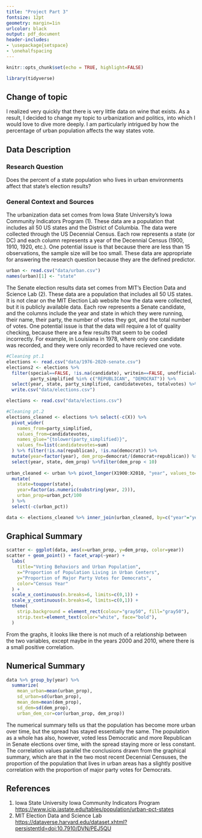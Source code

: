 ```yaml
---
title: "Project Part 3" 
fontsize: 12pt
geometry: margin=1in
urlcolor: black
output: pdf_document
header-includes:
- \usepackage{setspace}
- \onehalfspacing
---
```


```r
knitr::opts_chunk$set(echo = TRUE, highlight=FALSE)
```

```r
library(tidyverse)
```

## Change of topic
I realized very quickly that there is very little data on wine that exists. As a result, I decided to change my topic to urbanization and politics, into which I would love to dive more deeply. I am particularly intrigued by how the percentage of urban population affects the way states vote.

\newpage
## Data Description
### Research Question
Does the percent of a state population who lives in urban environments affect that state's election results?

### General Context and Sources
The urbanization data set comes from Iowa State University's Iowa Community Indicators Program (1). These data are a population that includes all 50 US states and the District of Columbia. The data were collected through the US Decennial Census. Each row represents a state (or DC) and each column represents a year of the Decennial Census (1900, 1910, 1920, etc.). One potential issue is that because there are less than 15 observations, the sample size will be too small. These data are appropriate for answering the research question because they are the defined predictor.

```r
urban <- read.csv("data/urban.csv")
names(urban)[1] <- "state"
```

The Senate election results data set comes from MIT's Election Data and Science Lab (2). These data are a population that includes all 50 US states. It is not clear on the MIT Election Lab website how the data were collected, but it is publicly available data. Each row represents a Senate candidate, and the columns include the year and state in which they were running, their name, their party, the number of votes they got, and the total number of votes. One potential issue is that the data will require a lot of quality checking, because there are a few results that seem to be coded incorrectly. For example, in Louisiana in 1978, where only one candidate was recorded, and they were only recorded to have recieved one vote.

```r
#Cleaning pt.1
elections <- read.csv("data/1976-2020-senate.csv")
elections2 <- elections %>%
  filter(special==FALSE, !is.na(candidate), writein==FALSE, unofficial==FALSE,
         party_simplified %in% c("REPUBLICAN", "DEMOCRAT")) %>%
  select(year, state, party_simplified, candidatevotes, totalvotes) %>%
  write.csv("data/elections.csv")
```

```r
elections <- read.csv("data/elections.csv")
```

```r
#Cleaning pt.2
elections_cleaned <- elections %>% select(-c(X)) %>%
  pivot_wider(
    names_from=party_simplified,
    values_from=candidatevotes,
    names_glue="{tolower(party_simplified)}",
    values_fn=list(candidatevotes=sum)
  ) %>% filter(!is.na(republican), !is.na(democrat)) %>%
  mutate(year=factor(year), dem_prop=democrat/(democrat+republican)) %>%
  select(year, state, dem_prop) %>%filter(dem_prop < 10)
  
urban_cleaned <- urban %>% pivot_longer(X1900:X2010, "year", values_to="urban_pct") %>%
  mutate(
    state=toupper(state),
    year=factor(as.numeric(substring(year, 2))),
    urban_prop=urban_pct/100
  ) %>%
  select(-c(urban_pct))

data <- elections_cleaned %>% inner_join(urban_cleaned, by=c("year"="year", "state"="state"))
```

\newpage
## Graphical Summary
```r
scatter <- ggplot(data, aes(x=urban_prop, y=dem_prop, color=year))
scatter + geom_point() + facet_wrap(~year) +
  labs(
    title="Voting Behaviors and Urban Population",
    x="Proportion of Population Living in Urban Centers",
    y="Proportion of Major Party Votes for Democrats",
    color="Census Year"
  ) +
  scale_x_continuous(n.breaks=6, limits=c(0,1)) +
  scale_y_continuous(n.breaks=6, limits=c(0,1)) +
  theme(
    strip.background = element_rect(colour="gray50", fill="gray50"),
    strip.text=element_text(color="white", face="bold"),
  )
```
From the graphs, it looks like there is not much of a relationship between the two variables, except maybe in the years 2000 and 2010, where there is a small positive correlation.

\newpage
## Numerical Summary
```r
data %>% group_by(year) %>%
  summarize(
    mean_urban=mean(urban_prop),
    sd_urban=sd(urban_prop),
    mean_dem=mean(dem_prop),
    sd_dem=sd(dem_prop),
    urban_dem_cor=cor(urban_prop, dem_prop))
```
The numerical summary tells us that the population has become more urban over time, but the spread has stayed essentially the same. The population as a whole has also, however, voted less Democratic and more Republican in Senate elections over time, with the spread staying more or less constant. The correlation values parallel the conclusions drawn from the graphical summary, which are that in the two most recent Decennial Censuses, the proportion of the population that lives in urban areas has a slightly positive correlation with the proportion of major party votes for Democrats.

\newpage
## References
1. Iowa State University Iowa Community Indicators Program <https://www.icip.iastate.edu/tables/population/urban-pct-states>
2. MIT Election Data and Science Lab <https://dataverse.harvard.edu/dataset.xhtml?persistentId=doi:10.7910/DVN/PEJ5QU>
